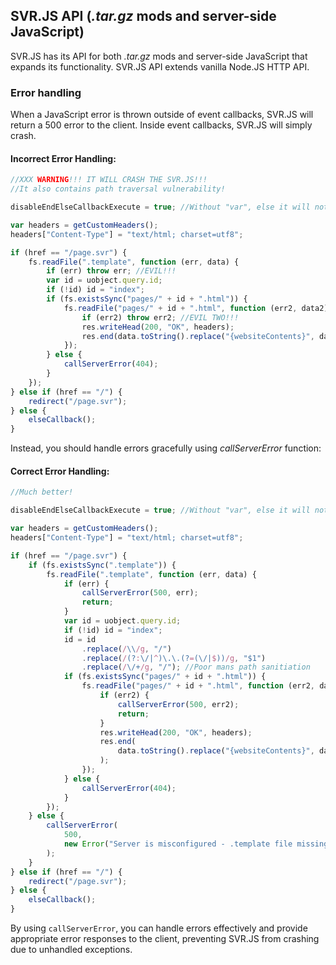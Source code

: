 ## SVR.JS API (_.tar.gz_ mods and server-side JavaScript)

SVR.JS has its API for both _.tar.gz_ mods and server-side JavaScript that expands its functionality. SVR.JS API extends vanilla Node.JS HTTP API.

### Error handling

When a JavaScript error is thrown outside of event callbacks, SVR.JS will return a 500 error to the client. Inside event callbacks, SVR.JS will simply crash.

#### Incorrect Error Handling:

```js
//XXX WARNING!!! IT WILL CRASH THE SVR.JS!!!
//It also contains path traversal vulnerability!

disableEndElseCallbackExecute = true; //Without "var", else it will not work!!!

var headers = getCustomHeaders();
headers["Content-Type"] = "text/html; charset=utf8";

if (href == "/page.svr") {
	fs.readFile(".template", function (err, data) {
		if (err) throw err; //EVIL!!!
		var id = uobject.query.id;
		if (!id) id = "index";
		if (fs.existsSync("pages/" + id + ".html")) {
			fs.readFile("pages/" + id + ".html", function (err2, data2) {
				if (err2) throw err2; //EVIL TWO!!!
				res.writeHead(200, "OK", headers);
				res.end(data.toString().replace("{websiteContents}", data2.toString()));
			});
		} else {
			callServerError(404);
		}
	});
} else if (href == "/") {
	redirect("/page.svr");
} else {
	elseCallback();
}
```

Instead, you should handle errors gracefully using _callServerError_ function:

#### Correct Error Handling:

```js
//Much better!

disableEndElseCallbackExecute = true; //Without "var", else it will not work!!!

var headers = getCustomHeaders();
headers["Content-Type"] = "text/html; charset=utf8";

if (href == "/page.svr") {
	if (fs.existsSync(".template")) {
		fs.readFile(".template", function (err, data) {
			if (err) {
				callServerError(500, err);
				return;
			}
			var id = uobject.query.id;
			if (!id) id = "index";
			id = id
				.replace(/\\/g, "/")
				.replace(/(?:\/|^)\.\.(?=(\/|$))/g, "$1")
				.replace(/\/+/g, "/"); //Poor mans path sanitiation
			if (fs.existsSync("pages/" + id + ".html")) {
				fs.readFile("pages/" + id + ".html", function (err2, data2) {
					if (err2) {
						callServerError(500, err2);
						return;
					}
					res.writeHead(200, "OK", headers);
					res.end(
						data.toString().replace("{websiteContents}", data2.toString())
					);
				});
			} else {
				callServerError(404);
			}
		});
	} else {
		callServerError(
			500,
			new Error("Server is misconfigured - .template file missing")
		);
	}
} else if (href == "/") {
	redirect("/page.svr");
} else {
	elseCallback();
}
```

By using `callServerError`, you can handle errors effectively and provide appropriate error responses to the client, preventing SVR.JS from crashing due to unhandled exceptions.
